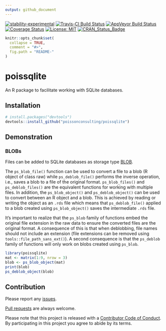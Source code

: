 ```yaml
---
output: github_document
---
```


<!-- README.md is generated from README.Rmd. Please edit that file -->

[![stability-experimental](https://img.shields.io/badge/stability-experimental-orange.svg)](https://github.com/joethorley/stability-badges#experimental)
[![Travis-CI Build Status](https://travis-ci.org/poissonconsulting/poissqlite.svg?branch=master)](https://travis-ci.org/poissonconsulting/poissqlite)
[![AppVeyor Build Status](https://ci.appveyor.com/api/projects/status/github/poissonconsulting/poissqlite?branch=master&svg=true)](https://ci.appveyor.com/project/poissonconsulting/poissqlite)
[![Coverage Status](https://img.shields.io/codecov/c/github/poissonconsulting/poissqlite/master.svg)](https://codecov.io/github/poissonconsulting/poissqlite?branch=master)
[![License: MIT](https://img.shields.io/badge/License-MIT-blue.svg)](https://opensource.org/licenses/MIT)
[![CRAN_Status_Badge](http://www.r-pkg.org/badges/version/poissqlite)](https://cran.r-project.org/package=poissqlite)

```r
knitr::opts_chunk$set(
  collapse = TRUE,
  comment = "#>",
  fig.path = "README-"
)
```

# poissqlite

An R package to facilitate working with SQLite databases.

## Installation

```r
# install.packages("devtools")
devtools::install_github("poissonconsulting/poissqlite")
```

## Demonstration

### BLOBs

Files can be added to SQLite databases as storage type [BLOB](https://sqlite.org/datatype3.html).

The `ps_blob_file()` function can be used to convert a file to a blob (R object of class raw) while `ps_deblob_file()` performs the inverse operation, i.e., saves a blob to a file of the original format. `ps_blob_files()` and  `ps_deblob_files()` are the equivalent functions for working with multiple files.
In addition, the `ps_blob_object()` and `ps_deblob_object()` can be used to convert between an R object and a blob. This is achieved by reading or writing the object as an `.rds` file which means that `ps_deblob_file()` applied to a blob created using `ps_blob_object()` saves the intermediate `.rds` file.

It's important to realize that the `ps_blob` family of functions embed the original file extension in the raw data to ensure the converted files are the original format. A consequence of this is that when deblobbing, file names should not include an extension (file extensions can be removed using `tools::file_path_sans_ext()`). A second consequence is that the `ps_deblob` family of functions will only work on blobs created using `ps_blob`.


```r
library(poissqlite)
mat <- matrix(1:9, nrow = 3)
blob <- ps_blob_object(mat)
print(blob)
ps_deblob_object(blob)
```

## Contribution

Please report any [issues](https://github.com/poissonconsulting/poissqlite/issues).

[Pull requests](https://github.com/poissonconsulting/poissqlite/pulls) are always welcome.

Please note that this project is released with a [Contributor Code of Conduct](CONDUCT.md). 
By participating in this project you agree to abide by its terms.
